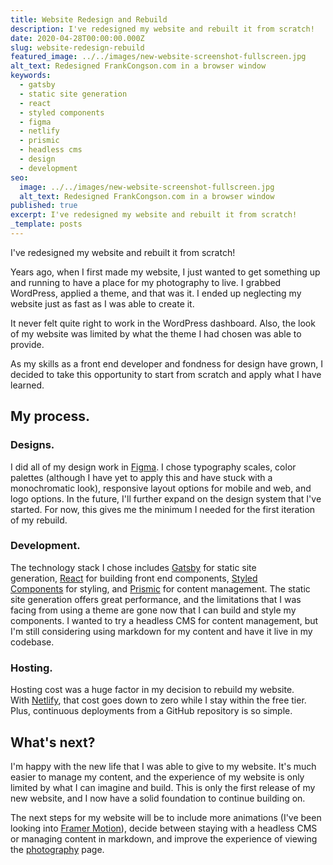 ```yaml
---
title: Website Redesign and Rebuild
description: I've redesigned my website and rebuilt it from scratch!
date: 2020-04-28T00:00:00.000Z
slug: website-redesign-rebuild
featured_image: ../../images/new-website-screenshot-fullscreen.jpg
alt_text: Redesigned FrankCongson.com in a browser window
keywords:
  - gatsby
  - static site generation
  - react
  - styled components
  - figma
  - netlify
  - prismic
  - headless cms
  - design
  - development
seo:
  image: ../../images/new-website-screenshot-fullscreen.jpg
  alt_text: Redesigned FrankCongson.com in a browser window
published: true
excerpt: I've redesigned my website and rebuilt it from scratch!
_template: posts
---
```


<Section>

I've redesigned my website and rebuilt it from scratch!

Years ago, when I first made my website, I just wanted to get something up and running to have a place for my photography to live. I grabbed WordPress, applied a theme, and that was it. I ended up neglecting my website just as fast as I was able to create it.

It never felt quite right to work in the WordPress dashboard. Also, the look of my website was limited by what the theme I had chosen was able to provide.

As my skills as a front end developer and fondness for design have grown, I decided to take this opportunity to start from scratch and apply what I have learned.

## My process.

### Designs.

I did all of my design work in [Figma](https://www.figma.com/). I chose typography scales, color palettes (although I have yet to apply this and have stuck with a monochromatic look), responsive layout options for mobile and web, and logo options. In the future, I'll further expand on the design system that I've started. For now, this gives me the minimum I needed for the first iteration of my rebuild.

### Development.

The technology stack I chose includes [Gatsby](https://www.gatsbyjs.org/) for static site generation, [React](https://reactjs.org/) for building front end components, [Styled Components](https://styled-components.com/) for styling, and [Prismic](https://prismic.io/) for content management. The static site generation offers great performance, and the limitations that I was facing from using a theme are gone now that I can build and style my components. I wanted to try a headless CMS for content management, but I'm still considering using markdown for my content and have it live in my codebase.

### Hosting.

Hosting cost was a huge factor in my decision to rebuild my website. With [Netlify](https://www.netlify.com/), that cost goes down to zero while I stay within the free tier. Plus, continuous deployments from a GitHub repository is so simple.

## What's next?

I'm happy with the new life that I was able to give to my website. It's much easier to manage my content, and the experience of my website is only limited by what I can imagine and build. This is only the first release of my new website, and I now have a solid foundation to continue building on.

The next steps for my website will be to include more animations (I've been looking into [Framer Motion](https://www.framer.com/motion/)), decide between staying with a headless CMS or managing content in markdown, and improve the experience of viewing the [photography](https://frankcongson.com/photography) page.

</Section>
